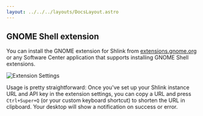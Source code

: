 ```yaml
---
layout: ../../../layouts/DocsLayout.astro
---
```




## GNOME Shell extension

You can install the GNOME extension for Shlink from [extensions.gnome.org](https://extensions.gnome.org/extension/3282/shlink-url-shortener/)
or any Software Center application that supports installing GNOME Shell extensions.

![Extension Settings](/images/integrations/gnome-shell-extension-settings.png)

Usage is pretty straightforward: Once you've set up your Shlink instance URL and API key in the extension settings,
you can copy a URL and press `Ctrl+Super+Q` (or your custom keyboard shortcut) to shorten the URL in clipboard.
Your desktop will show a notification on success or error.
